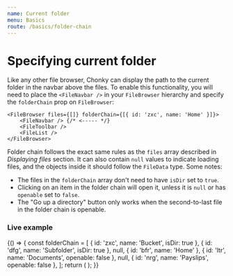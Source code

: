 ```yaml
---
name: Current folder
menu: Basics
route: /basics/folder-chain
---
```



# Specifying current folder

Like any other file browser, Chonky can display the path to the current folder in the
navbar above the files. To enable this functionality, you will need to place the
`<FileNavbar />` in your `FileBrowser` hierarchy and specify the `folderChain` prop on
`FileBrowser`:

```tsx
<FileBrowser files={[]} folderChain={[{ id: 'zxc', name: 'Home' }]}>
    <FileNavbar /> {/* <----- */}
    <FileToolbar />
    <FileList />
</FileBrowser>
```

Folder chain follows the exact same rules as the `files` array described in
_Displaying files_ section. It can also contain `null` values to indicate loading
files, and the objects inside it should follow the `FileData` type. Some notes:

-   The files in the `folderChain` array don't need to have `isDir` set to `true`.
-   Clicking on an item in the folder chain will open it, unless it is `null` or has
    `openable` set to `false`.
-   The "Go up a directory" button only works when the second-to-last file in the
    folder chain is openable.

### Live example

<Playground>
    {() => {
        const folderChain = [
            { id: 'zxc', name: 'Bucket', isDir: true },
            { id: 'dfg', name: 'Subfolder', isDir: true },
            null,
            { id: 'bfr', name: 'Home' },
            { id: 'ltr', name: 'Documents', openable: false },
            null,
            { id: 'nrg', name: 'Payslips', openable: false },
        ];
        return (
            <FileBrowser files={[]} folderChain={folderChain}>
                <FileNavbar />
                <FileToolbar />
                <FileList />
            </FileBrowser>
        );
    }}
</Playground>
